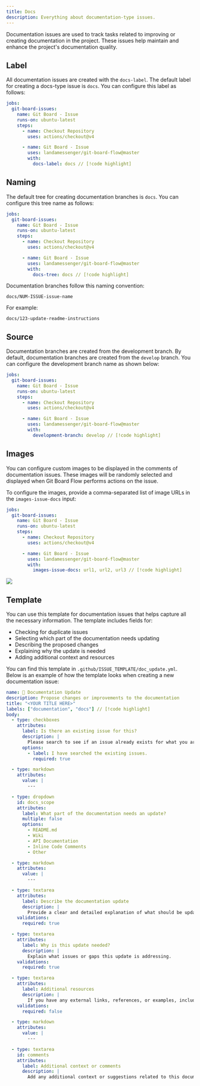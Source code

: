 ```yaml
---
title: Docs
description: Everything about documentation-type issues.
---
```


Documentation issues are used to track tasks related to improving or creating documentation in the project. These issues help maintain and enhance the project's documentation quality.

## Label

All documentation issues are created with the `docs-label`. The default label for creating a docs-type issue is `docs`. You can configure this label as follows:

```yml
jobs:
  git-board-issues:
    name: Git Board - Issue
    runs-on: ubuntu-latest
    steps:
      - name: Checkout Repository
        uses: actions/checkout@v4

      - name: Git Board - Issue
        uses: landamessenger/git-board-flow@master
        with:
          docs-label: docs // [!code highlight]
```

## Naming

The default tree for creating documentation branches is `docs`. You can configure this tree name as follows:

```yml
jobs:
  git-board-issues:
    name: Git Board - Issue
    runs-on: ubuntu-latest
    steps:
      - name: Checkout Repository
        uses: actions/checkout@v4

      - name: Git Board - Issue
        uses: landamessenger/git-board-flow@master
        with:
          docs-tree: docs // [!code highlight]
```

Documentation branches follow this naming convention:

```
docs/NUM-ISSUE-issue-name
```

For example:
```
docs/123-update-readme-instructions
```

## Source

Documentation branches are created from the development branch. By default, documentation branches are created from the `develop` branch. You can configure the development branch name as shown below:

```yml
jobs:
  git-board-issues:
    name: Git Board - Issue
    runs-on: ubuntu-latest
    steps:
      - name: Checkout Repository
        uses: actions/checkout@v4

      - name: Git Board - Issue
        uses: landamessenger/git-board-flow@master
        with:
          development-branch: develop // [!code highlight]
```

## Images

You can configure custom images to be displayed in the comments of documentation issues. These images will be randomly selected and displayed when Git Board Flow performs actions on the issue.

To configure the images, provide a comma-separated list of image URLs in the `images-issue-docs` input:

```yml
jobs:
  git-board-issues:
    name: Git Board - Issue
    runs-on: ubuntu-latest
    steps:
      - name: Checkout Repository
        uses: actions/checkout@v4

      - name: Git Board - Issue
        uses: landamessenger/git-board-flow@master
        with:
          images-issue-docs: url1, url2, url3 // [!code highlight]
```

<Image zoom src="https://media2.giphy.com/media/v1.Y2lkPTc5MGI3NjExeHNrY2JseXlwNmY3bTI2aDd3eXp4N2pjMHJtNDBiYWg3OHE3Zmd5aCZlcD12MV9pbnRlcm5hbF9naWZfYnlfaWQmY3Q9Zw/ROlbnsc7aCIL6Icq6h/giphy.gif" />

## Template

You can use this template for documentation issues that helps capture all the necessary information. The template includes fields for:

- Checking for duplicate issues
- Selecting which part of the documentation needs updating
- Describing the proposed changes
- Explaining why the update is needed
- Adding additional context and resources

You can find this template in `.github/ISSUE_TEMPLATE/doc_update.yml`. Below is an example of how the template looks when creating a new documentation issue:

```yml
name: 📝 Documentation Update
description: Propose changes or improvements to the documentation
title: "<YOUR TITLE HERE>"
labels: ["documentation", "docs"] // [!code highlight]
body:
  - type: checkboxes
    attributes:
      label: Is there an existing issue for this?
      description: |
        Please search to see if an issue already exists for what you are proposing.
      options:
        - label: I have searched the existing issues.
          required: true

  - type: markdown
    attributes:
      value: |
        ---

  - type: dropdown
    id: docs_scope
    attributes:
      label: What part of the documentation needs an update?
      multiple: false
      options:
        - README.md
        - Wiki
        - API Documentation
        - Inline Code Comments
        - Other

  - type: markdown
    attributes:
      value: |
        ---

  - type: textarea
    attributes:
      label: Describe the documentation update
      description: |
        Provide a clear and detailed explanation of what should be updated or added.
    validations:
      required: true

  - type: textarea
    attributes:
      label: Why is this update needed?
      description: |
        Explain what issues or gaps this update is addressing.
    validations:
      required: true

  - type: textarea
    attributes:
      label: Additional resources
      description: |
        If you have any external links, references, or examples, include them here.
    validations:
      required: false

  - type: markdown
    attributes:
      value: |
        ---

  - type: textarea
    id: comments
    attributes:
      label: Additional context or comments
      description: |
        Add any additional context or suggestions related to this documentation update.

```
